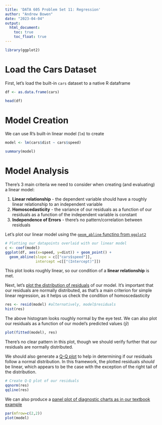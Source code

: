 ```yaml
---
title: 'DATA 605 Problem Set 11: Regression'
author: "Andrew Bowen"
date: "2023-04-04"
output: 
  html_document:
    toc: true
    toc_float: true
---
```



```r
library(ggplot2)
```

# Load the Cars Dataset
First, let's load the built-in `cars` dataset to a native R dataframe
```r
df <- as.data.frame(cars)

head(df)
```

# Model Creation
We can use R's built-in linear model (`lm`) to create
```r
model <- lm(cars$dist ~ cars$speed)

summary(model)
```
# Model Analysis
There's 3 main criteria we need to consider when creating (and evaluating) a linear model:

1. **Linear relationship** - the dependent variable should have a roughly linear relationship to an independent variable
2. **Homoscedasticity** - the variance of our residuals as a function of our residuals as a function of the independent variable is constant
3. **Independence of Errors** - there's no pattern/correlation between residuals


Let's plot our linear model using the [`geom_abline` functino from `ggplot2`](https://stackoverflow.com/questions/15633714/adding-a-regression-line-on-a-ggplot)
```r
# Plotting our datapoints overlaid with our linear model
c <- coef(model)
ggplot(df, aes(x=speed, y=dist)) + geom_point() + 
  geom_abline(slope = c[["cars$speed"]], 
              intercept =c[["(Intercept)"]])
```
This plot looks roughly linear, so our condition of a **linear relationship** is met. 

Next, let's [plot the distribution of residuals](https://www.statology.org/residual-plot-r/) of our model. It's important that our residuals are normally distributed, as that's a main criterion for simple linear regression, as it helps us check the condition of homoscedasticity

```r
res <- resid(model) #alternatively, model$residuals
hist(res)
```
The above histogram looks roughly normal by the eye test. We can also plot our residuals as a function of our model's predicted values ($\hat{y}$)


```r
plot(fitted(model), res)
```
There's no clear pattern in this plot, though we should verify further that our residuals are normally distributed.

We should also generate a [Q-Q plot](https://www.google.com/url?sa=t&rct=j&q=&esrc=s&source=web&cd=&cad=rja&uact=8&ved=2ahUKEwjiuLH5g4_-AhVtkokEHU6JADwQFnoECCQQAw&url=https%3A%2F%2Fwww.itl.nist.gov%2Fdiv898%2Fhandbook%2Feda%2Fsection3%2Fqqplot.htm&usg=AOvVaw0UviTcbFvXC_TQNshh80Ek) to help in determining if our residuals follow a normal distribution. In this framework, the plotted residuals *should* be linear, which appears to be the case with the exception of the right tail of the distribution.
```r
# Create Q-Q plot of our residuals
qqnorm(res)
qqline(res)
```

We can also produce a [panel plot of diagnostic charts as in our textbook example](https://conservancy.umn.edu/bitstream/handle/11299/189222/LinearRegressionUsingR2ed_fulltext.pdf?sequence=12&isAllowed=y)
```r
par(mfrow=c(2,2))
plot(model)
```


